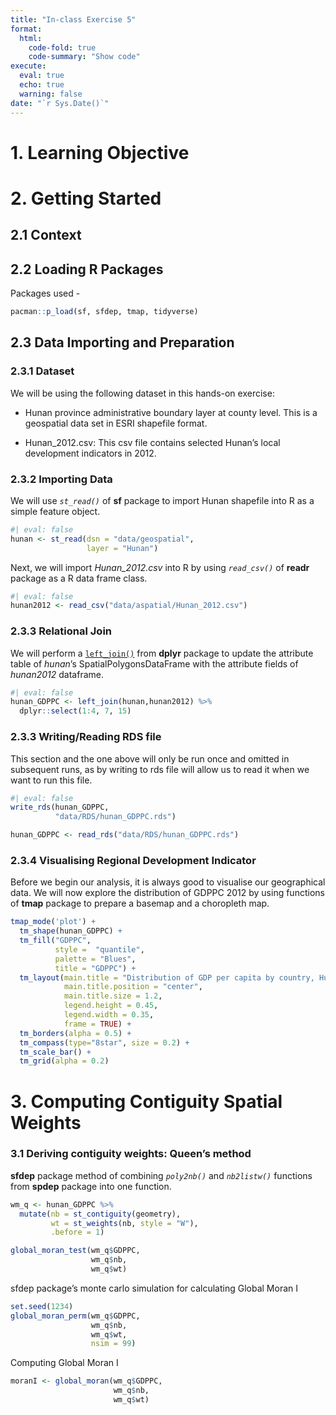 ```yaml
---
title: "In-class Exercise 5"
format: 
  html:
    code-fold: true
    code-summary: "Show code"
execute: 
  eval: true
  echo: true
  warning: false
date: "`r Sys.Date()`"
---
```


# 1. Learning Objective

# 2. Getting Started

## 2.1 Context

## **2.2 Loading R Packages**

Packages used -

```r
pacman::p_load(sf, sfdep, tmap, tidyverse)
```

## 2.3 Data Importing and Preparation

### 2.3.1 Dataset

We will be using the following dataset in this hands-on exercise:

-   Hunan province administrative boundary layer at county level. This is a geospatial data set in ESRI shapefile format.

-   Hunan_2012.csv: This csv file contains selected Hunan's local development indicators in 2012.

### 2.3.2 Importing Data

We will use *`st_read()`* of **sf** package to import Hunan shapefile into R as a simple feature object.

```r
#| eval: false
hunan <- st_read(dsn = "data/geospatial", 
                 layer = "Hunan")
```

Next, we will import *Hunan_2012.csv* into R by using *`read_csv()`* of **readr** package as a R data frame class.

```r
#| eval: false
hunan2012 <- read_csv("data/aspatial/Hunan_2012.csv")
```

### 2.3.3 Relational Join

We will perform a [`left_join()`](https://dplyr.tidyverse.org/reference/mutate-joins.html) from **dplyr** package to update the attribute table of *hunan*'s SpatialPolygonsDataFrame with the attribute fields of *hunan2012* dataframe.

```r
#| eval: false
hunan_GDPPC <- left_join(hunan,hunan2012) %>%
  dplyr::select(1:4, 7, 15)
```

### 2.3.3 Writing/Reading RDS file

This section and the one above will only be run once and omitted in subsequent runs, as by writing to rds file will allow us to read it when we want to run this file.

```r
#| eval: false
write_rds(hunan_GDPPC,
          "data/RDS/hunan_GDPPC.rds")
```

```r
hunan_GDPPC <- read_rds("data/RDS/hunan_GDPPC.rds")
```

### 2.3.4 V**isualising Regional Development Indicator**

Before we begin our analysis, it is always good to visualise our geographical data. We will now explore the distribution of GDPPC 2012 by using functions of **tmap** package to prepare a basemap and a choropleth map.

```r
tmap_mode('plot') +
  tm_shape(hunan_GDPPC) +
  tm_fill("GDPPC",
          style =  "quantile",
          palette = "Blues",
          title = "GDPPC") +
  tm_layout(main.title = "Distribution of GDP per capita by country, Hunan Province",
            main.title.position = "center",
            main.title.size = 1.2,
            legend.height = 0.45,
            legend.width = 0.35,
            frame = TRUE) +
  tm_borders(alpha = 0.5) +
  tm_compass(type="8star", size = 0.2) +
  tm_scale_bar() + 
  tm_grid(alpha = 0.2)
```

# 3. Computing **Contiguity Spatial Weights**

### 3.1 Deriving contiguity weights: Queen's method

**sfdep** package method of combining *`poly2nb()`* and *`nb2listw()`* functions from **spdep** package into one function.

```r
wm_q <- hunan_GDPPC %>%
  mutate(nb = st_contiguity(geometry),
         wt = st_weights(nb, style = "W"),
         .before = 1)
```

```r
global_moran_test(wm_q$GDPPC,
                  wm_q$nb,
                  wm_q$wt)
```

sfdep package's monte carlo simulation for calculating Global Moran I

```r
set.seed(1234)
global_moran_perm(wm_q$GDPPC,
                  wm_q$nb,
                  wm_q$wt,
                  nsim = 99)
```

Computing Global Moran I

```r
moranI <- global_moran(wm_q$GDPPC,
                       wm_q$nb,
                       wm_q$wt)
```
